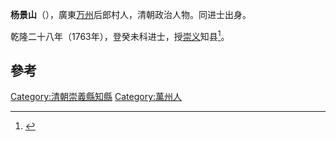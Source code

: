 '''杨景山'''（{{bd|?||?|}}），廣東[[万州|万州]]后郎村人，清朝政治人物。同进士出身。

乾隆二十八年（1763年），登癸未科进士，授[[崇义|崇义]]知县<ref>{{cite news|title=海南历代进士名表|url=http://www.hnszw.org.cn/data/news/2009/06/44121/|accessdate=2013-08-05|newspaper=海南史志网|archive-url=https://web.archive.org/web/20131203012302/http://www.hnszw.org.cn/data/news/2009/06/44121/|archive-date=2013-12-03|dead-url=yes}}</ref>。

==參考==
{{reflist}}
{{清朝人物小作品}}
{{乾隆二十八年癸未科殿試金榜}}
{{DEFAULTSORT:Yang楊}}
[[Category:清朝崇義縣知縣|Category:清朝崇義縣知縣]]
[[Category:萬州人|Category:萬州人]]